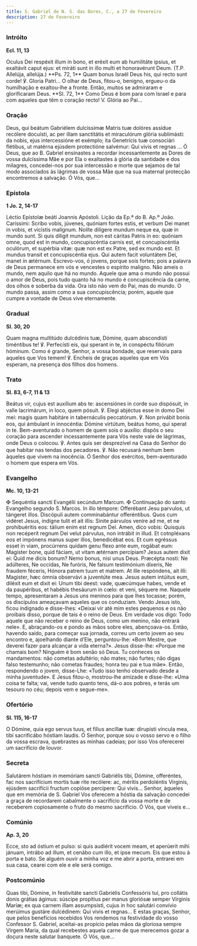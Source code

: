 ```yaml
---
title: S. Gabriel de N. S. das Dores, C., a 27 de Fevereiro
description: 27 de Fevereiro
---
```


### Intróito

**Ecl. 11, 13**

<div class="side-by-side not-content">
  <span>
    Oculus Dei respéxit illum in bono, et eréxit eum ab humilitáte ipsíus, et exaltávit caput ejus:
    et miráti sunt in illo multi et honoravérunt Deum. (T.P. Allelúja, allelúja.) **Ps. 72, 1** Quam
    bonus Israël Deus his, qui recto sunt corde! ℣. Gloria Patri...
  </span>
  <span>
    O olhar de Deus, fitou-o, benigno, ergueu-o da humilhação e exaltou-lhe a fronte. Então, muitos
    se admiraram e glorificaram Deus. **Sl. 72, 1** Como Deus é bom para com Israel e para com
    aqueles que têm o coração recto! V. Glória ao Pai...
  </span>
</div>

### Oração

<div class="side-by-side not-content">
  <span>
    Deus, qui beátum Gabriélem dulcíssimæ Matris tuæ dolóres assídue recólere docuísti, ac per illam
    sanctitátis et miraculórum glória sublimásti: da nobis, ejus intercessióne et exémplo; ita
    Genetrícis tuæ consociári flétibus, ut matérna ejúsdem protectióne salvémur: Qui vivis et regnas
    ...
  </span>
  <span>
    Ó Deus, que ao B. Gabriel ensinastes a recordar incessantemente as Dores de vossa dulcíssima Mãe
    e por Ela o exaltastes à glória da santidade e dos milagres, concedei-nos por sua intercessão e
    morte que sejamos de tal modo associados às lágrimas de vossa Mãe que na sua maternal protecção
    encontremos a salvação. Ó Vós, que...
  </span>
</div>

### Epístola

**1 Jo. 2, 14-17**

<div class="side-by-side not-content">
  <span>Léctio Epístolæ beáti Joannis Apóstoli.</span>
  <span>Lição da Ep.ª do B. Ap.º João.</span>
  <span>
    Caríssimi: Scribo vobis, júvenes, quóniam fortes estis, et verbum Dei manet in vobis, et
    vicístis malígnum. Nolíte dilígere mundum neque ea, quæ in mundo sunt. Si quis díligit mundum,
    non est cáritas Patris in eo: quóniam omne, quod est in mundo, concupiscéntia carnis est, et
    concupiscéntia oculórum, et supérbia vitæ: quæ non est ex Patre, sed ex mundo est. Et mundus
    transit et concupiscéntia ejus. Qui autem facit voluntátem Dei, manet in ætérnum.
  </span>
  <span>
    Escrevo-vos, ó jovens, porque sois fortes; pois a palavra de Deus permanece em vós e vencestes o
    espírito maligno. Não ameis o mundo, nem aquilo que há no mundo. Aquele que ama o mundo não
    possui o amor de Deus, pois tudo quanto há no mundo é concupiscência da carne, dos olhos e
    soberba da vida. Ora isto não vem do Pai, mas do mundo. O mundo passa, assim como a sua
    concupiscência; porém, aquele que cumpre a vontade de Deus vive eternamente.
  </span>
</div>

### Gradual

**Sl. 30, 20**

<div class="side-by-side not-content">
  <span>
    Quam magna multitúdo dulcédinis tuæ, Dómine, quam abscondísti timéntibus te! ℣. Perfecísti eis,
    qui sperant in te, in conspéctu filiórum hóminum.
  </span>
  <span>
    Como é grande, Senhor, a vossa bondade, que reservais para aqueles que Vos temem! ℣. Encheis de
    graças aqueles que em Vós esperam, na presença dos filhos dos homens.
  </span>
</div>

### Trato

**Sl. 83, 6-7, 11 & 13**

<div class="side-by-side not-content">
  <span>
    Beátus vir, cujus est auxílium abs te: ascensiónes in corde suo dispósuit, in valle lacrimárum,
    in loco, quem pósuit. ℣. Elegi abjéctus esse in domo Dei mei: magis quam habitáre in
    tabernáculis peccatórum. ℣. Non privábit bonis eos, qui ámbulant in innocéntia: Dómine virtútum,
    beátus homo, qui sperat in te.
  </span>
  <span>
    Bem-aventurado o homem de quem sois o auxílio: dispôs o seu coração para ascender
    incessantemente para Vós neste vale de lágrimas, onde Deus o colocou. ℣. Antes quis ser
    desprezível na Casa do Senhor do que habitar nas tendas dos pecadores. ℣. Não recusará nenhum
    bem àqueles que vivem na inocência. Ó Senhor dos exércitos, bem-aventurado o homem que espera em
    Vós.
  </span>
</div>

### Evangelho

**Mc. 10, 13-21**

<div class="side-by-side not-content">
  <span>
    <span class="text-red-500">✠</span> Sequéntia sancti Evangélii secúndum Marcum.
  </span>
  <span>
    <span class="text-red-500">✠</span> Continuação do santo Evangelho segundo S. Marcos.
  </span>
  <span>
    In illo témpore: Offerébant Jesu parvulos, ut tángeret illos. Discópuli autem comminabántur
    offeréntibus. Quos cum vidéret Jesus, indígne tulit et ait illis: Sinite párvulos veníre ad me,
    et ne prohibuéritis eos: tálium enim est regnum Dei. Amen, dico vobis: Quisquis non recéperit
    regnum Dei velut párvulus, non intrábit in illud. Et cotnpléxans eos et impónens manus super
    illos, benedicébat eos. Et cum egréssus esset in viam, procúrrens quidam genu flexo ante eum,
    rogábat eum: Magíster bone, quid fáciam, ut vitam ætérnam percípiam? Jesus autem dixit ei: Quid
    me dicis bonum? Nemo bonus, nisi unus Deus. Præcépta nosti: Ne adúlteres, Ne occídas, Ne
    furóris, Ne falsum testimónium díxeris, Ne fraudem féceris, Hónora patrem tuum et matrem. At
    ille respóndens, ait illi: Magíster, hæc ómnia observávi a juventúte mea. Jesus autem intúitus
    eum, diléxit eum et dixit ei: Unum tibi deest: vade, quæcúmque habes, vende et da paupéribus, et
    habébis thesáurum in cœlo: et veni, séquere me.
  </span>
  <span>
    Naquele tempo, apresentaram a Jesus uns meninos para que lhes tocasse; porém, os discípulos
    ameaçavam aqueles que os conduziam. Vendo Jesus isto, ficou indignado e disse-lhes: «Deixai vir
    até mim estes pequenos e os não proibais disso, porque de tais é o reino de Deus. Em verdade vos
    digo: Todo aquele que não receber o reino de Deus, como um menino, não entrará nele». E,
    abraçando-os e pondo as mãos sobre eles, abençoava-os. Então, havendo saído, para começar sua
    jornada, correu um certo jovem ao seu encontro e, ajoelhando diante d’Ele, perguntou-lhe: «Bom
    Mestre, que deverei fazer para alcançar a vida eterna?». Jesus disse-lhe: «Porque me chamais
    bom? Ninguém é bom senão só Deus. Tu conheces os mandamentos: não cometas adultério; não mates;
    não furtes; não digas falso testemunho; não cometas fraudes; honra teu pai e tua mãe». Então,
    respondendo o jovem, disse-Lhe: «Tudo isso tenho observado desde a minha juventude». E Jesus
    fitou-o, mostrou-lhe amizade e disse-lhe: «Uma coisa te falta; vai, vende tudo quanto tens, dá-o
    aos pobres, e terás um tesouro no céu; depois vem e segue-me».
  </span>
</div>

### Ofertório

**Sl. 115, 16-17**

<div class="side-by-side not-content">
  <span>
    O Dómine, quia ego servus tuus, et fílius ancíllæ tuæ: dirupísti víncula mea, tibi sacrificábo
    hóstiam laudis.
  </span>
  <span>
    Ó Senhor, porque sou o vosso servo e o filho da vossa escrava, quebrastes as minhas cadeias; por
    isso Vos oferecerei um sacrifício de louvor.
  </span>
</div>

### Secreta

<div class="side-by-side not-content">
  <span>
    Salutárem hóstiam in memóriam sancti Gabriélis tibi, Dómine, offeréntes, fac nos sacrifícium
    mortis tuæ rite recólere: ac, méritis perdoléntis Vírginis, ejúsdem sacrifícii fructum copióse
    percípere: Qui vivis...
  </span>
  <span>
    Senhor, àqueles que em memória de S. Gabriel Vos oferecem a hóstia da salvação concedei a graça
    de recordarem cabalmente o sacrifício da vossa morte e de receberem copiosamente o fruto do
    mesmo sacrifício. Ó Vós, que viveis e...
  </span>
</div>

### Comúnio

**Ap. 3, 20**

<div class="side-by-side not-content">
  <span>
    Ecce, sto ad óstium et pulso: si quis audiérit vocem meam, et aperúerit mihi jánuam, intrábo ad
    illum, et cenábo cum illo, et ipse mecum.
  </span>
  <span>
    Eis que estou à porta e bato. Se alguém ouvir a minha voz e me abrir a porta, entrarei em sua
    casa, cearei com ele e ele será comigo.
  </span>
</div>

### Postcomúnio

<div class="side-by-side not-content">
  <span>
    Quas tibi, Dómine, in festivitáte sancti Gabriélis Confessóris tui, pro collátis donis grátias
    ágimus: súscipe propítius per manus gloriósæ semper Vírginis Maríæ; ex qua carnem illam
    assumpsísti, cujus in hoc salutári convívio merúimus gustáre dulcédinem: Qui vivis et regnas...
  </span>
  <span>
    E estas graças, Senhor, que pelos benefícios recebidos Vos rendemos na festividade do vosso
    Confessor S. Gabriel, aceitai-as propício pelas mãos da gloriosa sempre Virgem Maria, da qual
    recebestes aquela carne de que merecemos gozar a doçura neste salutar banquete. Ó Vós, que...
  </span>
</div>
